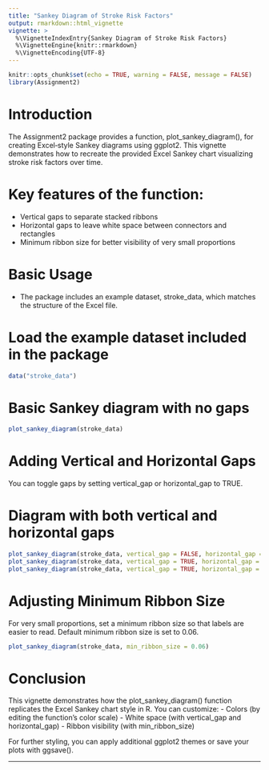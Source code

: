 ```yaml
---
title: "Sankey Diagram of Stroke Risk Factors"
output: rmarkdown::html_vignette
vignette: >
  %\VignetteIndexEntry{Sankey Diagram of Stroke Risk Factors}
  %\VignetteEngine{knitr::rmarkdown}
  %\VignetteEncoding{UTF-8}
---
```

```r
knitr::opts_chunk$set(echo = TRUE, warning = FALSE, message = FALSE)
library(Assignment2)
```
# Introduction
The Assignment2 package provides a function, plot_sankey_diagram(), for creating Excel‑style Sankey diagrams using ggplot2.
This vignette demonstrates how to recreate the provided Excel Sankey chart visualizing stroke risk factors over time.

# Key features of the function:
- Vertical gaps to separate stacked ribbons
- Horizontal gaps to leave white space between connectors and rectangles
- Minimum ribbon size for better visibility of very small proportions

# Basic Usage
- The package includes an example dataset, stroke_data, which matches the structure of the Excel file.

# Load the example dataset included in the package
```r
data("stroke_data")
```

# Basic Sankey diagram with no gaps
```r
plot_sankey_diagram(stroke_data)
```

# Adding Vertical and Horizontal Gaps
You can toggle gaps by setting vertical_gap or horizontal_gap to TRUE.

# Diagram with both vertical and horizontal gaps
```r
plot_sankey_diagram(stroke_data, vertical_gap = FALSE, horizontal_gap = TRUE)
plot_sankey_diagram(stroke_data, vertical_gap = TRUE, horizontal_gap = FALSE)
plot_sankey_diagram(stroke_data, vertical_gap = TRUE, horizontal_gap = TRUE)

```
# Adjusting Minimum Ribbon Size
For very small proportions, set a minimum ribbon size so that labels are easier to read. Default minimum ribbon size is set to 0.06.
```r
plot_sankey_diagram(stroke_data, min_ribbon_size = 0.06)
```

# Conclusion
This vignette demonstrates how the plot_sankey_diagram() function replicates the Excel Sankey chart style in R.
You can customize:
- Colors (by editing the function’s color scale)
- White space (with vertical_gap and horizontal_gap)
- Ribbon visibility (with min_ribbon_size)

For further styling, you can apply additional ggplot2 themes or save your plots with ggsave().

---
